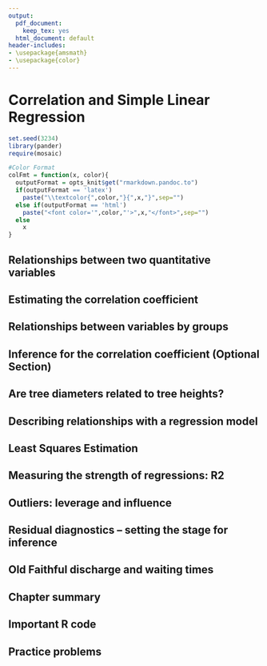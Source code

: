 ```yaml
---
output:
  pdf_document: 
    keep_tex: yes
  html_document: default
header-includes:
- \usepackage{amsmath}
- \usepackage{color}
---
```


# Correlation and Simple Linear Regression {#chapter6}

```r
set.seed(3234)
library(pander)
require(mosaic)
```


```r
#Color Format
colFmt = function(x, color){
  outputFormat = opts_knit$get("rmarkdown.pandoc.to")
  if(outputFormat == 'latex')
    paste("\\textcolor{",color,"}{",x,"}",sep="")
  else if(outputFormat == 'html')
    paste("<font color='",color,"'>",x,"</font>",sep="")
  else
    x
}
```

## Relationships between two quantitative variables	{#section6-1}

## Estimating the correlation coefficient	{#section6-2}

## Relationships between variables by groups	{#section6-3}

## Inference for the correlation coefficient (Optional Section)	{#section6-4}

## Are tree diameters related to tree heights?	{#section6-5}

## Describing relationships with a regression model	{#section6-6}

## Least Squares Estimation	{#section6-7}

## Measuring the strength of regressions: R2	{#section6-8}

## Outliers: leverage and influence	{#section6-9}

## Residual diagnostics – setting the stage for inference	{#section6-10}

## Old Faithful discharge and waiting times {#section6-11}

## Chapter summary	{#section6-12}

## Important R code	{#section6-13}

## Practice problems	{#section6-14}

